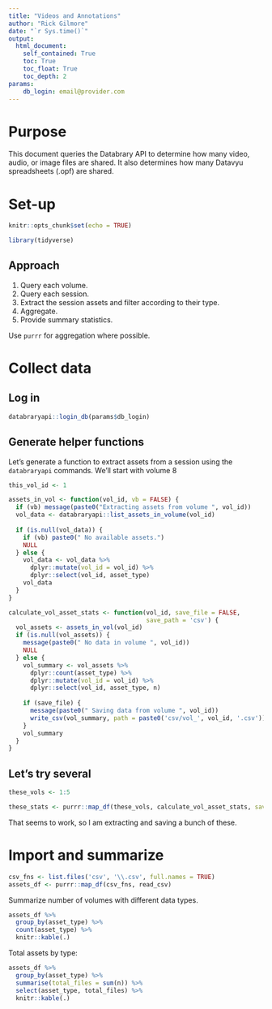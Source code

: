 ```yaml
---
title: "Videos and Annotations"
author: "Rick Gilmore"
date: "`r Sys.time()`"
output: 
  html_document:
    self_contained: True
    toc: True
    toc_float: True
    toc_depth: 2
params:
    db_login: email@provider.com
---
```


# Purpose

This document queries the Databrary API to determine how many video, audio, or image files are shared.
It also determines how many Datavyu spreadsheets (.opf) are shared.

# Set-up

```r
knitr::opts_chunk$set(echo = TRUE)

library(tidyverse)
```

## Approach

1. Query each volume.
2. Query each session.
3. Extract the session assets and filter according to their type.
4. Aggregate.
5. Provide summary statistics.

Use `purrr` for aggregation where possible.

# Collect data

## Log in

```r
databraryapi::login_db(params$db_login)
```

## Generate helper functions

Let's generate a function to extract assets from a session using the `databraryapi` commands.
We'll start with volume 8

```r
this_vol_id <- 1

assets_in_vol <- function(vol_id, vb = FALSE) {
  if (vb) message(paste0("Extracting assets from volume ", vol_id))
  vol_data <- databraryapi::list_assets_in_volume(vol_id)
  
  if (is.null(vol_data)) {
    if (vb) paste0(" No available assets.")
    NULL
  } else {
    vol_data <- vol_data %>%
      dplyr::mutate(vol_id = vol_id) %>%
      dplyr::select(vol_id, asset_type)
    vol_data    
  }
}

calculate_vol_asset_stats <- function(vol_id, save_file = FALSE,
                                      save_path = 'csv') {
  vol_assets <- assets_in_vol(vol_id)
  if (is.null(vol_assets)) {
    message(paste0(" No data in volume ", vol_id))
    NULL
  } else {
    vol_summary <- vol_assets %>%
      dplyr::count(asset_type) %>%
      dplyr::mutate(vol_id = vol_id) %>%
      dplyr::select(vol_id, asset_type, n)  
    
    if (save_file) {
      message(paste0(" Saving data from volume ", vol_id))
      write_csv(vol_summary, path = paste0('csv/vol_', vol_id, '.csv'))
    }
    vol_summary
  }
}
```

## Let's try several

```r
these_vols <- 1:5

these_stats <- purrr::map_df(these_vols, calculate_vol_asset_stats, save_file = TRUE)
```

That seems to work, so I am extracting and saving a bunch of these.

# Import and summarize

```r
csv_fns <- list.files('csv', '\\.csv', full.names = TRUE)
assets_df <- purrr::map_df(csv_fns, read_csv)
```

Summarize number of volumes with different data types.

```r
assets_df %>%
  group_by(asset_type) %>%
  count(asset_type) %>%
  knitr::kable(.)
```

Total assets by type:

```r
assets_df %>%
  group_by(asset_type) %>%
  summarise(total_files = sum(n)) %>%
  select(asset_type, total_files) %>%
  knitr::kable(.)
```

